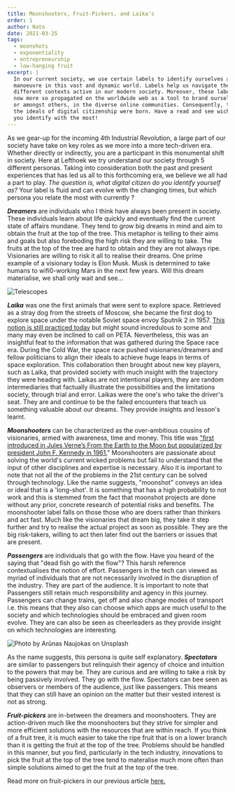```yaml
---
title: Moonshooters, Fruit-Pickers, and Laika's
order: 1
author: Nato
date: 2021-03-25
tags:
  - moonshots
  - exponentiality
  - entrepreneurship
  - low-hanging fruit
excerpt: |
  In our current society, we use certain labels to identify ourselves and
  manoeuvre in this vast and dynamic world. Labels help us navigate the
  different contexts active in our modern society. Moreover, these labels are
  now more so propagated on the worldwide web as a tool to brand ourselves with
  or amongst others, in the diverse online communities. Consequently, this how
  the ideals of digital citizenship were born. Have a read and see wich persona
  you identify with the most!
---
```


As we gear-up for the incoming 4th Industrial Revolution, a large part of our
society have take on key roles as we more into a more tech-driven era. Whether
directly or indirectly, you are a participant in this monumental shift in
society. Here at Lefthoek we try understand our society through 5 different
personas. Taking into consideration both the past and present experiences that
has led us all to this forthcoming era, we believe we all had a part to play.
*The question is, what digital citizen do you identify yourself as?* Your label
is fluid and can evolve with the changing times, but  which persona you relate
the most with currently ?

***Dreamers*** are individuals who I think have always been present in society.
These individuals learn about life quickly and eventually find the current state
of affairs mundane. They tend to grow big dreams in mind and aim to obtain the
fruit at the top of the tree. This metaphor is telling to their aims and goals
but also foreboding the high risk they are willing to take. The fruits at the
top of the tree are hard to obtain and they are not always ripe. Visionaries are
willing to risk it all to realise their dreams. One prime example of a visionary
today is Elon Musk. Musk is determined to take humans to wifi0-working Mars in
the next few years. Will this dream materialise, we shall only wait and see... 

![Telescopes](/images/telescopes.jpg)

***Laika*** was one the first animals that were sent to explore space. Retrieved
as a stray dog from the streets of Moscow, she became the first dog to explore
space under the notable Soviet space envoy Sputnik 2 in 1957.  [This notion is
still practiced
today](https://www.businessinsider.nl/animals-nasa-russia-space-agencies-sent-to-space-2019-6?international=true&r=US#:~:text=Countries%20including%20the%20US%2C%20the,send%20animals%20into%20orbit%20today.)
but might sound incredulous to some and many may even be inclined to call on
PETA. Nevertheless, this was an insightful feat to the information that was
gathered during the Space race era. During the Cold War, the space race pushed
visionaries/dreamers and fellow politicians to align their ideals to achieve
huge leaps in terms of space exploration. This collaboration then brought about
new key players, such as Laika, that provided society with much insight with the
trajectory they were heading with. Laikas are not intentional players, they are
random intermediaries that factually illustrate the possibilities and the
limitations society, through trial and error. Laikas were the one's who take the
driver's seat. They are and continue to be the failed encounters that teach us
something valuable about our dreams. They provide insights and lesson's learnt.

***Moonshooters*** can be characterized as the over-ambitious cousins of
visionaries, armed with awareness, time and money. This title was ["first
introduced in Jules Verne’s From the Earth to the Moon but popularized by
president John F. Kennedy in
1961.](https://www.lefthoek.com/blog/the-low-end-theory/)" Moonshooters are
passionate about solving the world's current wicked problems but fail to
understand that the input of other disciplines and expertise is necessary. Also
it is important to note that not all the of the problems in the 21st century can
be solved through technology. Like the name suggests, "moonshot" conveys an idea
or ideal that is a 'long-shot'. It is something that has a high probability to
not work and this is stemmed from the fact that moonshot projects are done
without any prior, concrete research of potential risks and benefits. The
moonshooter label falls on those those who are doers rather than thinkers and
act fast. Much like the visionaries that dream big, they take it step further
and try to realise the actual project as soon as possible. They are the big
risk-takers, willing to act then later find out the barriers or issues that are
present. 

***Passengers*** are individuals that go with the flow. Have you heard of the
saying that "dead fish go with the flow"? This harsh reference contextualises
the notion of effort. Passengers in the tech can viewed as myriad of individuals
that are not necessarily involved in the disruption of the industry. They are
part of the audience. It is important to note that Passengers still retain much
responsibility and agency in this journey. Passengers can change trains, get off
and also change modes of transport i.e. this means that they also can choose
which apps are much useful to the society and which technologies should be
embraced and given room evolve. They are can also be seen as cheerleaders as
they provide insight on which technologies are interesting.

![Photo by Arūnas Naujokas on Unsplash](/images/apple-trees.jpg)

As the name suggests, this persona is quite self explanatory. ***Spectators***
are similar to passengers but relinquish their agency of choice and intuition to
the powers that may be. They are curious and are willing to take a risk by being
passively involved. They go with the flow. Spectators can bee seen as observers
or members of the audience, just like passengers. This means that they can still
have an opinion on the matter but their vested interest is not as strong. 

***Fruit-pickers*** are in-between the dreamers and moonshooters. They are
action-driven much like the moonshooters but they strive for simpler and more
efficient solutions with the resources that are within reach. If you think of a
fruit tree, it is much easier to take the ripe fruit that is on a lower branch
than it is getting the fruit at the top of the tree. Problems should be handled
in this manner, but you find, particularly in the tech industry, innovations to
pick the fruit at the top of the tree tend to materalise much more often than
simple solutions aimed to get the fruit at the top of the tree.

Read more on fruit-pickers in our previous article
[here.](./blog/the-low-end-theory/)

